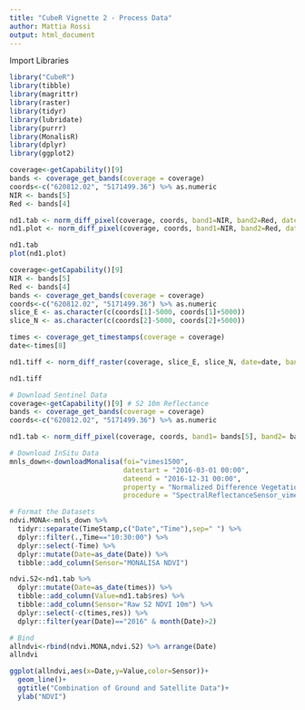 ```yaml
---
title: "CubeR Vignette 2 - Process Data"
author: Mattia Rossi
output: html_document
---
```


Import Libraries
```r
library("CubeR")
library(tibble)
library(magrittr)
library(raster)
library(tidyr)
library(lubridate)
library(purrr)
library(MonalisR)
library(dplyr)
library(ggplot2)
```


```r

coverage<-getCapability()[9]
bands <- coverage_get_bands(coverage = coverage)
coords<-c("620812.02", "5171499.36") %>% as.numeric
NIR <- bands[5]
Red <- bands[4]

nd1.tab <- norm_diff_pixel(coverage, coords, band1=NIR, band2=Red, date = NULL,plot = F) %>% as.tibble
nd1.plot <- norm_diff_pixel(coverage, coords, band1=NIR, band2=Red, date = NULL,plot = T)

nd1.tab
plot(nd1.plot)

```

```r

coverage<-getCapability()[9]
NIR <- bands[5]
Red <- bands[4]
bands <- coverage_get_bands(coverage = coverage)
coords<-c("620812.02", "5171499.36") %>% as.numeric
slice_E <- as.character(c(coords[1]-5000, coords[1]+5000))
slice_N <- as.character(c(coords[2]-5000, coords[2]+5000))

times <- coverage_get_timestamps(coverage = coverage)
date<-times[8]

nd1.tiff <- norm_diff_raster(coverage, slice_E, slice_N, date=date, band1=NIR, band2=Red)

nd1.tiff
```


```r
# Download Sentinel Data
coverage<-getCapability()[9] # S2 10m Reflectance
bands <- coverage_get_bands(coverage = coverage)
coords<-c("620812.02", "5171499.36") %>% as.numeric

nd1.tab <- norm_diff_pixel(coverage, coords, band1= bands[5], band2= bands[4], plot = F) %>% as.tibble

# Download InSitu Data
mnls_down<-downloadMonalisa(foi="vimes1500",
                            datestart = "2016-03-01 00:00",
                            dateend = "2016-12-31 00:00",
                            property = "Normalized Difference Vegetation Index - average",
                            procedure = "SpectralReflectanceSensor_vimes1500") %>% .[[1]] %>% as.tibble

# Format the Datasets
ndvi.MONA<-mnls_down %>%
  tidyr::separate(TimeStamp,c("Date","Time"),sep=" ") %>% 
  dplyr::filter(.,Time=="10:30:00") %>% 
  dplyr::select(-Time) %>% 
  dplyr::mutate(Date=as_date(Date)) %>% 
  tibble::add_column(Sensor="MONALISA NDVI")

ndvi.S2<-nd1.tab %>% 
  dplyr::mutate(Date=as_date(times)) %>% 
  tibble::add_column(Value=nd1.tab$res) %>% 
  tibble::add_column(Sensor="Raw S2 NDVI 10m") %>% 
  dplyr::select(-c(times,res)) %>% 
  dplyr::filter(year(Date)=="2016" & month(Date)>2)

# Bind
allndvi<-rbind(ndvi.MONA,ndvi.S2) %>% arrange(Date)
allndvi

```

```r



ggplot(allndvi,aes(x=Date,y=Value,color=Sensor))+
  geom_line()+
  ggtitle("Combination of Ground and Satellite Data")+
  ylab("NDVI")
  

```






